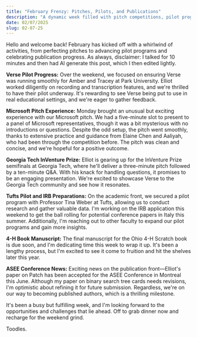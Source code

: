 ```yaml
---
title: "February Frenzy: Pitches, Pilots, and Publications"
description: "A dynamic week filled with pitch competitions, pilot program expansions, and exciting publication news."
date: 02/07/2025
slug: 02-07-25
---
```


Hello and welcome back! February has kicked off with a whirlwind of activities, from perfecting pitches to advancing pilot programs and celebrating publication progress. As always, disclaimer: I talked for 10 minutes and then had AI generate this post, which I then edited lightly.

**Verse Pilot Progress:**
Over the weekend, we focused on ensuring Verse was running smoothly for Amber and Tracey at Park University. Elliot worked diligently on recording and transcription features, and we're thrilled to have their pilot underway. It's rewarding to see Verse being put to use in real educational settings, and we're eager to gather feedback.

**Microsoft Pitch Experience:**
Monday brought an unusual but exciting experience with our Microsoft pitch. We had a five-minute slot to present to a panel of Microsoft representatives, though it was a bit mysterious with no introductions or questions. Despite the odd setup, the pitch went smoothly, thanks to extensive practice and guidance from Elaine Chen and Aaliyah, who had been through the competition before. The pitch was clean and concise, and we're hopeful for a positive outcome.

**Georgia Tech InVenture Prize:**
Elliot is gearing up for the InVenture Prize semifinals at Georgia Tech, where he'll deliver a three-minute pitch followed by a ten-minute Q&A. With his knack for handling questions, it promises to be an engaging presentation. We're excited to showcase Verse to the Georgia Tech community and see how it resonates.

**Tufts Pilot and IRB Preparations:**
On the academic front, we secured a pilot program with Professor Tina Weber at Tufts, allowing us to conduct research and gather valuable data. I'm working on the IRB application this weekend to get the ball rolling for potential conference papers in Italy this summer. Additionally, I'm reaching out to other faculty to expand our pilot programs and gain more insights.

**4-H Book Manuscript:**
The final manuscript for the Ohio 4-H Scratch book is due soon, and I'm dedicating time this week to wrap it up. It's been a lengthy process, but I'm excited to see it come to fruition and hit the shelves later this year.

**ASEE Conference News:**
Exciting news on the publication front—Elliot's paper on Patch has been accepted for the ASEE Conference in Montreal this June. Although my paper on binary search tree cards needs revisions, I'm optimistic about refining it for future submission. Regardless, we're on our way to becoming published authors, which is a thrilling milestone.

It's been a busy but fulfilling week, and I'm looking forward to the opportunities and challenges that lie ahead. Off to grab dinner now and recharge for the weekend grind.

Toodles.